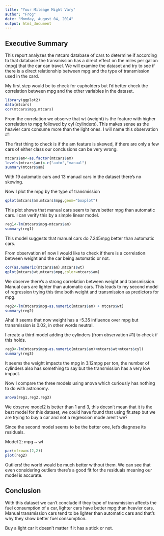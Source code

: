 ```yaml
---
title: "Your Mileage Might Vary"
author: "Frog"
date: "Monday, August 04, 2014"
output: html_document
---
```


## Executive Summary

This report analyzes the mtcars database of cars to determine if according to that database the 
transmission has a direct effect on the miles per gallon (mpg) that the car can travel. We will
examine the dataset and try to see if there is a direct relationship between mpg and the type of
transmission used in the card.

My first step would be to check for cupholders but I'd better check the correlation between mpg and the other variables in the dataset.

```r
library(ggplot2)
data(mtcars)
cor(mtcars$mpg,mtcars)
```

From the correlation we observe that wt (weight) is the feature with higher correlation to mpg
followed by cyl (cylinders). This makes sense as the heavier cars consume more than the light ones. I will name this observation #1 

The first thing to check is if the am feature is skewed, if there are only a few cars of either class our conclusions can be very wrong. 

```r
mtcars$am<-as.factor(mtcars$am)
levels(mtcars$am)<-c("auto","manual")
summary(mtcars$am)
```

With 19 automatic cars and 13 manual cars in the dataset there's no skewing.

Now I plot the mpg by the type of transmission

```r
qplot(mtcars$am,mtcars$mpg,geom="boxplot")
```

This plot shows that manual cars seem to have better mpg than automatic cars. I can verify this
by a simple linear model.

```r
reg1<-lm(mtcars$mpg~mtcars$am)
summary(reg1)
```

This model suggests that manual cars do 7.245mpg better than automatic cars.

From observation #1 now I would like to check if there is a correlation between weight and the car being automatic or not.

```r
cor(as.numeric(mtcars$am),mtcars$wt)
qplot(mtcars$wt,mtcars$mpg,color=mtcars$am)
```

We observe there's a strong correlation between weight and transmission. Manual cars are lighter
than automatic cars. This leads to my second model of regression trying this time both weight and
transmission as predictors for mpg.

```r
reg2<-lm(mtcars$mpg~as.numeric(mtcars$am) + mtcars$wt)
summary(reg2)
```

Aha! It seems that now weight has a -5.35 influence over mpg but transmission is 0.02, in other
words neutral. 

I create a third model adding the cylinders (from observation #1) to check if this holds.

```r
reg3<-lm(mtcars$mpg~as.numeric(mtcars$am)+mtcars$wt+mtcars$cyl)
summary(reg3)
```

It seems the weight impacts the mpg in 3.12mpg per ton, the number of cylinders also has something
to say but the transmission has a very low impact. 

Now I compare the three models using anova which curiously has nothing to do with astronomy.

```r
anova(reg1,reg2,reg3)
```

We observe model2 is better than 1 and 3, this doesn't mean that it is the best model for this
dataset, we could have found that using fit.step but we are trying to buy a car and not a
regression mode aren't we?

Since the second model seems to be the better one, let's diagnose its residuals.

Model 2: mpg ~ wt
```r
par(mfrow=c(2,2))
plot(reg2)
```

Outliers! the world would be much better without them. We can see that even considering outliers there's a good fit for the residuals meaning our model is accurate.

## Conclusion

With this dataset we can't conclude if they type of transmission affects the fuel consumption of
a car, lighter cars have better mpg than heavier cars. Manual transmission cars tend to be lighter
than automatic cars and that's why they show better fuel consumption. 

Buy a light car it doesn't matter if it has a stick or not.



